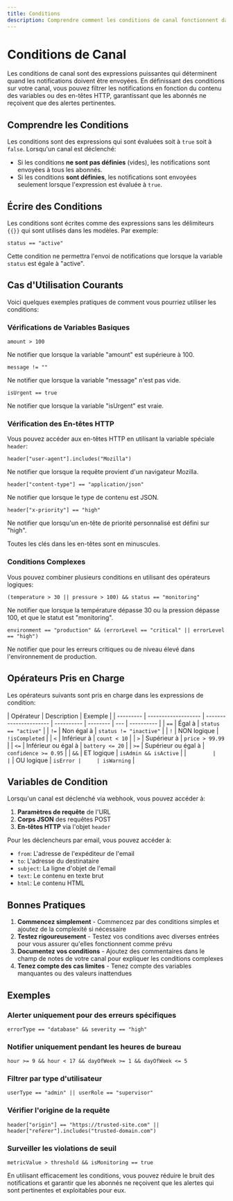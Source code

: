 ```yaml
---
title: Conditions
description: Comprendre comment les conditions de canal fonctionnent dans Echobell
---
```


# Conditions de Canal

Les conditions de canal sont des expressions puissantes qui déterminent quand les notifications doivent être envoyées. En définissant des conditions sur votre canal, vous pouvez filtrer les notifications en fonction du contenu des variables ou des en-têtes HTTP, garantissant que les abonnés ne reçoivent que des alertes pertinentes.

## Comprendre les Conditions

Les conditions sont des expressions qui sont évaluées soit à `true` soit à `false`. Lorsqu'un canal est déclenché:

- Si les conditions **ne sont pas définies** (vides), les notifications sont envoyées à tous les abonnés.
- Si les conditions **sont définies**, les notifications sont envoyées seulement lorsque l'expression est évaluée à `true`.

## Écrire des Conditions

Les conditions sont écrites comme des expressions sans les délimiteurs `{{}}` qui sont utilisés dans les modèles. Par exemple:

```
status == "active"
```

Cette condition ne permettra l'envoi de notifications que lorsque la variable `status` est égale à "active".

## Cas d'Utilisation Courants

Voici quelques exemples pratiques de comment vous pourriez utiliser les conditions:

### Vérifications de Variables Basiques

```
amount > 100
```

Ne notifier que lorsque la variable "amount" est supérieure à 100.

```
message != ""
```

Ne notifier que lorsque la variable "message" n'est pas vide.

```
isUrgent == true
```

Ne notifier que lorsque la variable "isUrgent" est vraie.

### Vérification des En-têtes HTTP

Vous pouvez accéder aux en-têtes HTTP en utilisant la variable spéciale `header`:

```
header["user-agent"].includes("Mozilla")
```

Ne notifier que lorsque la requête provient d'un navigateur Mozilla.

```
header["content-type"] == "application/json"
```

Ne notifier que lorsque le type de contenu est JSON.

```
header["x-priority"] == "high"
```

Ne notifier que lorsqu'un en-tête de priorité personnalisé est défini sur "high".

<Callout type="info">
  Toutes les clés dans les en-têtes sont en minuscules.
</Callout>

### Conditions Complexes

Vous pouvez combiner plusieurs conditions en utilisant des opérateurs logiques:

```
(temperature > 30 || pressure > 100) && status == "monitoring"
```

Ne notifier que lorsque la température dépasse 30 ou la pression dépasse 100, et que le statut est "monitoring".

```
environment == "production" && (errorLevel == "critical" || errorLevel == "high")
```

Ne notifier que pour les erreurs critiques ou de niveau élevé dans l'environnement de production.

## Opérateurs Pris en Charge

Les opérateurs suivants sont pris en charge dans les expressions de condition:

| Opérateur | Description         | Exemple                |
| --------- | ------------------- | ---------------------- | ---------- | -------- | --- | ---------- |
| `==`      | Égal à              | `status == "active"`   |
| `!=`      | Non égal à          | `status != "inactive"` |
| `!`       | NON logique         | `!isCompleted`         |
| `<`       | Inférieur à         | `count < 10`           |
| `>`       | Supérieur à         | `price > 99.99`        |
| `<=`      | Inférieur ou égal à | `battery <= 20`        |
| `>=`      | Supérieur ou égal à | `confidence >= 0.95`   |
| `&&`      | ET logique          | `isAdmin && isActive`  |
| `         |                     | `                      | OU logique | `isError |     | isWarning` |

## Variables de Condition

Lorsqu'un canal est déclenché via webhook, vous pouvez accéder à:

1. **Paramètres de requête** de l'URL
2. **Corps JSON** des requêtes POST
3. **En-têtes HTTP** via l'objet `header`

Pour les déclencheurs par email, vous pouvez accéder à:

- `from`: L'adresse de l'expéditeur de l'email
- `to`: L'adresse du destinataire
- `subject`: La ligne d'objet de l'email
- `text`: Le contenu en texte brut
- `html`: Le contenu HTML

## Bonnes Pratiques

1. **Commencez simplement** - Commencez par des conditions simples et ajoutez de la complexité si nécessaire
2. **Testez rigoureusement** - Testez vos conditions avec diverses entrées pour vous assurer qu'elles fonctionnent comme prévu
3. **Documentez vos conditions** - Ajoutez des commentaires dans le champ de notes de votre canal pour expliquer les conditions complexes
4. **Tenez compte des cas limites** - Tenez compte des variables manquantes ou des valeurs inattendues

## Exemples

### Alerter uniquement pour des erreurs spécifiques

```
errorType == "database" && severity == "high"
```

### Notifier uniquement pendant les heures de bureau

```
hour >= 9 && hour < 17 && dayOfWeek >= 1 && dayOfWeek <= 5
```

### Filtrer par type d'utilisateur

```
userType == "admin" || userRole == "supervisor"
```

### Vérifier l'origine de la requête

```
header["origin"] == "https://trusted-site.com" || header["referer"].includes("trusted-domain.com")
```

### Surveiller les violations de seuil

```
metricValue > threshold && isMonitoring == true
```

En utilisant efficacement les conditions, vous pouvez réduire le bruit des notifications et garantir que les abonnés ne reçoivent que les alertes qui sont pertinentes et exploitables pour eux.
